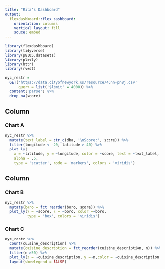 ```yaml
---
title: "Rita's Dashboard"
output: 
  flexdashboard::flex_dashboard:
    orientation: columns
    vertical_layout: fill
    souce: embed
---
```


```r
library(flexdashboard)
library(tidyverse)
library(p8105.datasets)
library(plotly)
library(httr)
library(rvest)
```

```r
nyc_restr = 
  GET('https://data.cityofnewyork.us/resource/43nn-pn8j.csv',
      query = list('$limit' = 4000)) %>% 
  content('parse') %>% 
  drop_na(score) 
```

Column {data-width=650}
-----------------------------------------------------------------------

### Chart A

```r
nyc_restr %>% 
  mutate(text_label = str_c(dba, '\nScore:', score)) %>% 
  filter(longitude < -70, latitude > 40) %>% 
  plot_ly(
    x = ~latitude, y = ~longitude, color = ~score, text = ~text_label, 
    alpha = .5, 
    type = 'scatter', mode = 'markers', colors = 'viridis')
```

Column {data-width=350}
-----------------------------------------------------------------------

### Chart B

```r
nyc_restr %>% 
  mutate(boro = fct_reorder(boro, score)) %>% 
  plot_ly(y = ~score, x = ~boro, color =~boro,
          type = 'box', colors = 'viridis')
```



### Chart C

```r
nyc_restr %>% 
  count(cuisine_description) %>% 
  mutate(cuisine_description = fct_reorder(cuisine_description, n)) %>% 
  filter(n >50) %>% 
  plot_ly(x = ~cuisine_description, y =~n,color = ~cuisine_description, type = 'bar', colors = 'viridis') %>% 
  layout(showlegend = FALSE)

```

